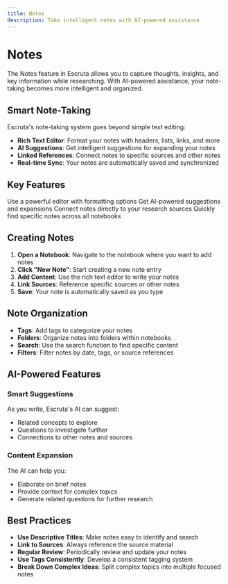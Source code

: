 ```yaml
---
title: Notes
description: Take intelligent notes with AI-powered assistance
---
```



# Notes

The Notes feature in Escruta allows you to capture thoughts, insights, and key information while researching. With AI-powered assistance, your note-taking becomes more intelligent and organized.

## Smart Note-Taking

Escruta's note-taking system goes beyond simple text editing:

- **Rich Text Editor**: Format your notes with headers, lists, links, and more
- **AI Suggestions**: Get intelligent suggestions for expanding your notes
- **Linked References**: Connect notes to specific sources and other notes
- **Real-time Sync**: Your notes are automatically saved and synchronized

## Key Features

<CardGrid>
  <Card title="Rich Formatting" icon="edit">
    Use a powerful editor with formatting options
  </Card>
  <Card title="AI Assistance" icon="rocket">
    Get AI-powered suggestions and expansions
  </Card>
  <Card title="Source Linking" icon="link">
    Connect notes directly to your research sources
  </Card>
  <Card title="Search & Filter" icon="magnifier">
    Quickly find specific notes across all notebooks
  </Card>
</CardGrid>

## Creating Notes

1. **Open a Notebook**: Navigate to the notebook where you want to add notes
2. **Click "New Note"**: Start creating a new note entry
3. **Add Content**: Use the rich text editor to write your notes
4. **Link Sources**: Reference specific sources or other notes
5. **Save**: Your note is automatically saved as you type

## Note Organization

- **Tags**: Add tags to categorize your notes
- **Folders**: Organize notes into folders within notebooks
- **Search**: Use the search function to find specific content
- **Filters**: Filter notes by date, tags, or source references

## AI-Powered Features

### Smart Suggestions
As you write, Escruta's AI can suggest:
- Related concepts to explore
- Questions to investigate further
- Connections to other notes and sources

### Content Expansion
The AI can help you:
- Elaborate on brief notes
- Provide context for complex topics
- Generate related questions for further research

## Best Practices

- **Use Descriptive Titles**: Make notes easy to identify and search
- **Link to Sources**: Always reference the source material
- **Regular Review**: Periodically review and update your notes
- **Use Tags Consistently**: Develop a consistent tagging system
- **Break Down Complex Ideas**: Split complex topics into multiple focused notes